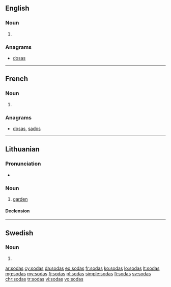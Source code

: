 ==English==

===Noun===
{{head|en|plural}}

# {{plural of|soda|lang=en}}

===Anagrams===
* [[dosas#English|dosas]]

----

==French==

===Noun===
{{head|fr|plural}} {{g|p}}

# {{plural of|soda|lang=fr}}

===Anagrams===
* [[dosas#French|dosas]], [[sados#French|sados]]

----

==Lithuanian==

===Pronunciation===
* {{IPA|[ˈsoːdɐs]|lang=lt}}

===Noun===
{{lt-noun|m|sodai|2|sg=sõdas|pl=sõdai}}

# [[garden]]

====Declension====
{{lt-noun-m-as-2|sod|sõd}}

----

==Swedish==

===Noun===
{{head|sv|noun form}}

# {{sv-noun-form-indef-gen|soda}}

[[ar:sodas]]
[[cy:sodas]]
[[da:sodas]]
[[eo:sodas]]
[[fr:sodas]]
[[ko:sodas]]
[[lo:sodas]]
[[lt:sodas]]
[[mg:sodas]]
[[my:sodas]]
[[fj:sodas]]
[[pl:sodas]]
[[simple:sodas]]
[[fi:sodas]]
[[sv:sodas]]
[[chr:sodas]]
[[tr:sodas]]
[[vi:sodas]]
[[vo:sodas]]